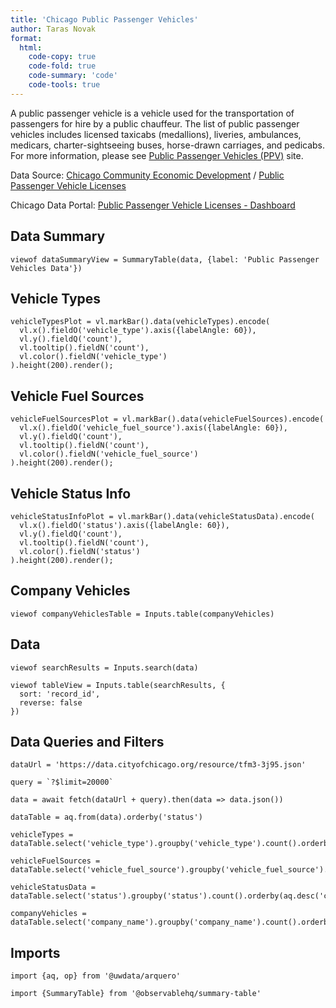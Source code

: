 ```yaml
---
title: 'Chicago Public Passenger Vehicles'
author: Taras Novak
format:
  html:
    code-copy: true
    code-fold: true
    code-summary: 'code'
    code-tools: true
---
```


A public passenger vehicle is a vehicle used for the transportation of passengers for hire by a public chauffeur. The list of public passenger vehicles includes licensed taxicabs (medallions), liveries, ambulances, medicars, charter-sightseeing buses, horse-drawn carriages, and pedicabs. For more information, please see [Public Passenger Vehicles (PPV)](https://www.chicago.gov/city/en/depts/bacp/provdrs/vehic.html) site.

Data Source: [Chicago Community Economic Development](https://data.cityofchicago.org/browse?q=community%20economic%20development&sortBy=relevance) / [Public Passenger Vehicle Licenses](https://data.cityofchicago.org/Community-Economic-Development/Public-Passenger-Vehicle-Licenses/tfm3-3j95)

Chicago Data Portal: [Public Passenger Vehicle Licenses - Dashboard](https://data.cityofchicago.org/Community-Economic-Development/Public-Passenger-Vehicle-Licenses-Dashboard/atnw-8huh)


## Data Summary

```ojs
viewof dataSummaryView = SummaryTable(data, {label: 'Public Passenger Vehicles Data'})
```

## Vehicle Types

```ojs
vehicleTypesPlot = vl.markBar().data(vehicleTypes).encode(
  vl.x().fieldO('vehicle_type').axis({labelAngle: 60}),
  vl.y().fieldQ('count'),
  vl.tooltip().fieldN('count'),
  vl.color().fieldN('vehicle_type')
).height(200).render();
```

## Vehicle Fuel Sources

```ojs
vehicleFuelSourcesPlot = vl.markBar().data(vehicleFuelSources).encode(
  vl.x().fieldO('vehicle_fuel_source').axis({labelAngle: 60}),
  vl.y().fieldQ('count'),
  vl.tooltip().fieldN('count'),
  vl.color().fieldN('vehicle_fuel_source')
).height(200).render();
```

## Vehicle Status Info

```ojs
vehicleStatusInfoPlot = vl.markBar().data(vehicleStatusData).encode(
  vl.x().fieldO('status').axis({labelAngle: 60}),
  vl.y().fieldQ('count'),
  vl.tooltip().fieldN('count'),
  vl.color().fieldN('status')
).height(200).render();
```

## Company Vehicles

```ojs
viewof companyVehiclesTable = Inputs.table(companyVehicles)
```

## Data

```ojs
viewof searchResults = Inputs.search(data)

viewof tableView = Inputs.table(searchResults, {
  sort: 'record_id',
  reverse: false
})
```

## Data Queries and Filters

```ojs
dataUrl = 'https://data.cityofchicago.org/resource/tfm3-3j95.json'

query = `?$limit=20000`

data = await fetch(dataUrl + query).then(data => data.json())

dataTable = aq.from(data).orderby('status')

vehicleTypes = dataTable.select('vehicle_type').groupby('vehicle_type').count().orderby(aq.desc('count'))

vehicleFuelSources = dataTable.select('vehicle_fuel_source').groupby('vehicle_fuel_source').count().orderby(aq.desc('count'))

vehicleStatusData = dataTable.select('status').groupby('status').count().orderby(aq.desc('count'))

companyVehicles = dataTable.select('company_name').groupby('company_name').count().orderby(aq.desc('count'))
```

## Imports

```ojs
import {aq, op} from '@uwdata/arquero'

import {SummaryTable} from '@observablehq/summary-table'
```